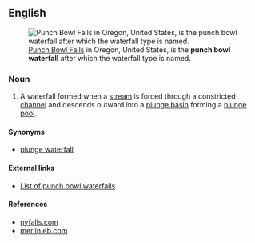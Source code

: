 ==English==

[[Image:Punch Bowl Falls.jpg|thumb|[[:w:Punch Bowl Falls|Punch Bowl Falls]] in Oregon, United States, is the '''punch bowl waterfall''' after which the waterfall type is named.]]
===Noun===
{{en-noun|sg=[[punch]] [[bowl]] [[waterfall]]}}

# A waterfall formed when a [[stream]] is forced through a constricted [[channel]] and descends outward into a [[plunge basin]] forming a [[plunge pool]].

====Synonyms====
* [[plunge waterfall]]

====External links====
* [[:w:List_of_waterfalls_by_type#Punchbowl|List of punch bowl waterfalls]]

====References====
*[http://www.nyfalls.com/terminology.html#P nyfalls.com]
*[http://merlin.eb.com/cgi-bin/unabridged?va=plunge merlin.eb.com]